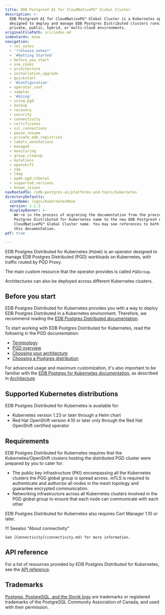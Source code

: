 ```yaml
---
title: EDB Postgres® AI for CloudNativePG™ Global Cluster
description: >-
  EDB Postgres® AI for CloudNativePG™ Global Cluster is a Kubernetes operator
  designed to deploy and manage EDB Postgres Distributed clusters running in
  private, public, hybrid, or multi-cloud environments.
originalFilePath: src/index.md
indexCards: none
navigation:
  - rel_notes
  - '!release_notes*'
  - '#Getting Started'
  - before_you_start
  - use_cases
  - architecture
  - installation_upgrade
  - quickstart
  - '#Configuration'
  - operator_conf
  - samples
  - '#Using'
  - using_pgd
  - backup
  - recovery
  - security
  - connectivity
  - certificates
  - ssl_connections
  - pause_resume
  - private_edb_registries
  - labels_annotations
  - managed
  - monitoring
  - group_cleanup
  - mutations
  - openshift
  - tde
  - ldap
  - pg4k-pgd.v1beta1
  - supported_versions
  - known_issues
navRootedTo: /edb-postgres-ai/platforms-and-tools/kubernetes
directoryDefaults:
  iconName: logos/KubernetesMono
  version: 1.1.2
  displayBanner: >-
    We're in the process of migrating the documentation from the previous EDB
    Postgres Distributed for Kubernetes name to the new EDB Postgres® AI for
    CloudNativePG™ Global Cluster name. You may see references to both names in
    this documentation.
pdf: true

---
```


EDB Postgres Distributed for Kubernetes (`PGD4K`) is an
operator designed to manage EDB Postgres Distributed (PGD) workloads on
Kubernetes, with traffic routed by PGD Proxy.

The main custom resource that the operator provides is called `PGDGroup`.

Architectures can also be deployed across different Kubernetes clusters.

## Before you start

EDB Postgres Distributed for Kubernetes provides you with a way to deploy
EDB Postgres Distributed in a Kubernetes environment. Therefore, we recommend
reading the
[EDB Postgres Distributed documentation](/pgd/latest/).

To start working with EDB Postgres
Distributed for Kubernetes, read the following in the PGD documentation:

-   [Terminology](/pgd/latest/terminology/)
-   [PGD overview](/pgd/latest/overview/)
-   [Choosing your architecture](/pgd/latest/planning/architectures/)
-   [Choosing a Postgres distribution](/pgd/latest/planning/choosing_server/)

For advanced usage and maximum customization, it's also important to be familiar with the
[EDB Postgres for Kubernetes documentation](/postgres_for_kubernetes/latest/),
as described in [Architecture](architecture.md#relationship-with-edb-postgres-for-kubernetes).

## Supported Kubernetes distributions

EDB Postgres Distributed for Kubernetes is available for:

-   Kubernetes version 1.23 or later through a Helm chart
-   Red Hat OpenShift version 4.10 or later only through the Red Hat OpenShift
    certified operator

## Requirements

EDB Postgres Distributed for Kubernetes requires that the Kubernetes/OpenShift
clusters hosting the distributed PGD cluster were prepared by you to cater for:

-   The public key infrastructure (PKI) encompassing all the Kubernetes clusters
    the PGD global group is spread across. mTLS is required to authenticate
    and authorize all nodes in the mesh topology and guarantee encrypted communication.
-   Networking infrastructure across all Kubernetes clusters involved in the
    PGD global group to ensure that each node can communicate with each other

EDB Postgres Distributed for Kubernetes also requires Cert Manager 1.10 or later.

!!! Seealso "About connectivity"

    See [Connectivity](connectivity.md) for more information.

## API reference

For a list of resources provided by EDB Postgres Distributed for Kubernetes,
see the [API reference](pg4k-pgd.v1beta1.md).

## Trademarks

[Postgres, PostgreSQL, and the Slonik logo](https://www.postgresql.org/about/policies/trademarks/)
are trademarks or registered trademarks of the PostgreSQL Community Association
of Canada, and used with their permission.
